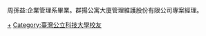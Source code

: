 {{Catnav|頁面分類|人物|校友|大學校友|台灣大專院校校友}}
{{Catmore|國立雲林科技大學}}

[[Category:國立雲林科技大學|+]]
[[Category:臺灣公立科技大學校友|Category:臺灣公立科技大學校友]]
周孫益:企業管理系畢業。群揚公寓大廈管理維護股份有限公司專案經理。